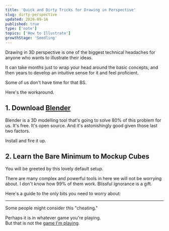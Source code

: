 ```yaml
---
title: 'Quick and Dirty Tricks for Drawing in Perspective'
slug: dirty-perspective
updated: 2020-09-16
published: true
type: ['note']
topics: ['How to Illustrate']
growthStage: 'Seedling'
---
```


Drawing in 3D perspective is one of the biggest technical headaches for anyone who wants to illustrate their ideas.

It can take months just to wrap your head around the basic concepts, and then years to develop an intuitive sense for it and feel proficient.

Some of us don't have time for that BS.  

Here's the workaround.

## 1. Download [Blender](https://www.blender.org/download/)

Blender is a 3D modelling tool that's going to solve 80% of this problem for us. It's free. It's open source. And it's astonishingly good given those last two factors.

Install and fire it up. 

## 2. Learn the Bare Minimum to Mockup Cubes

You will be greeted by this lovely default setup.

<BasicImage alt="" src="https://res.cloudinary.com/dg3gyk0gu/image/upload/v1600206615/maggieappleton.com/notes/dirty-perspective/Screenshot_-_2020-09-15_22.46.53.png" />

There are many complex and powerful tools in here we will not be worrying about. I don't know how 99% of them work. Blissful ignorance is a gift.

Here's a guide to the only bits you need to worry about:

<BlenderScroller />


---

Some people might consider this "cheating." 

Perhaps it is in whatever game you're playing.  
But that is not the [game I'm playing](/infinite-games).
